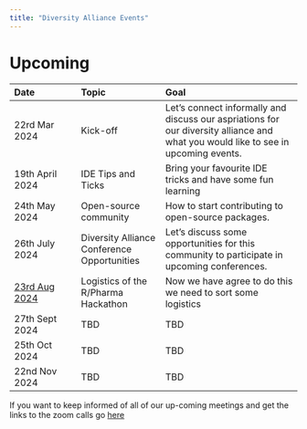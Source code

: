 ```yaml
---
title: "Diversity Alliance Events"
---
```



# Upcoming

| Date                                     | Topic                                       | Goal                                                                                                                               |
|:----------------|:--------------------|:---------------------------------|
| 22rd Mar 2024                            | Kick-off                                    | Let's connect informally and discuss our aspriations for our diversity alliance and what you would like to see in upcoming events. |
| 19th April 2024                          | IDE Tips and Ticks                          | Bring your favourite IDE tricks and have some fun learning                                                                         |
| 24th May 2024                            | Open-source community                       | How to start contributing to open-source packages.                                                                                 |
| 26th July 2024                           | Diversity Alliance Conference Opportunities | Let's discuss some opportunities for this community to participate in upcoming conferences.                                        |
| [23rd Aug 2024](http://evt.to/eeuhogdsw) | Logistics of the R/Pharma Hackathon         | Now we have agree to do this we need to sort some logistics                                                                        |
| 27th Sept 2024                           | TBD                                         | TBD                                                                                                                                |
| 25th Oct 2024                            | TBD                                         | TBD                                                                                                                                |
| 22nd Nov 2024                            | TBD                                         | TBD                                                                                                                                |

If you want to keep informed of all of our up-coming meetings and get the links to the zoom calls go [here](https://www.addevent.com/calendar/AD808454)



 
